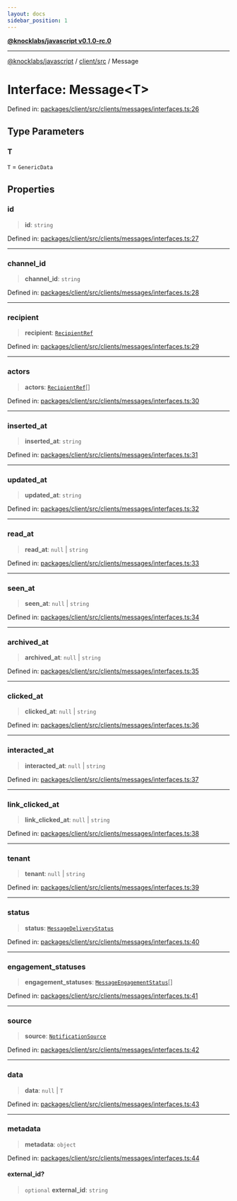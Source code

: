 ```yaml
---
layout: docs
sidebar_position: 1
---
```


[**@knocklabs/javascript v0.1.0-rc.0**](../../../index.mdx)

***

[@knocklabs/javascript](../../../modules.mdx) / [client/src](../index.mdx) / Message

# Interface: Message\<T\>

Defined in: [packages/client/src/clients/messages/interfaces.ts:26](https://github.com/knocklabs/javascript/blob/main/packages/client/src/clients/messages/interfaces.ts#L26)

## Type Parameters

### T

`T` = `GenericData`

## Properties

### id

> **id**: `string`

Defined in: [packages/client/src/clients/messages/interfaces.ts:27](https://github.com/knocklabs/javascript/blob/main/packages/client/src/clients/messages/interfaces.ts#L27)

***

### channel\_id

> **channel\_id**: `string`

Defined in: [packages/client/src/clients/messages/interfaces.ts:28](https://github.com/knocklabs/javascript/blob/main/packages/client/src/clients/messages/interfaces.ts#L28)

***

### recipient

> **recipient**: [`RecipientRef`](../type-aliases/RecipientRef.mdx)

Defined in: [packages/client/src/clients/messages/interfaces.ts:29](https://github.com/knocklabs/javascript/blob/main/packages/client/src/clients/messages/interfaces.ts#L29)

***

### actors

> **actors**: [`RecipientRef`](../type-aliases/RecipientRef.mdx)[]

Defined in: [packages/client/src/clients/messages/interfaces.ts:30](https://github.com/knocklabs/javascript/blob/main/packages/client/src/clients/messages/interfaces.ts#L30)

***

### inserted\_at

> **inserted\_at**: `string`

Defined in: [packages/client/src/clients/messages/interfaces.ts:31](https://github.com/knocklabs/javascript/blob/main/packages/client/src/clients/messages/interfaces.ts#L31)

***

### updated\_at

> **updated\_at**: `string`

Defined in: [packages/client/src/clients/messages/interfaces.ts:32](https://github.com/knocklabs/javascript/blob/main/packages/client/src/clients/messages/interfaces.ts#L32)

***

### read\_at

> **read\_at**: `null` \| `string`

Defined in: [packages/client/src/clients/messages/interfaces.ts:33](https://github.com/knocklabs/javascript/blob/main/packages/client/src/clients/messages/interfaces.ts#L33)

***

### seen\_at

> **seen\_at**: `null` \| `string`

Defined in: [packages/client/src/clients/messages/interfaces.ts:34](https://github.com/knocklabs/javascript/blob/main/packages/client/src/clients/messages/interfaces.ts#L34)

***

### archived\_at

> **archived\_at**: `null` \| `string`

Defined in: [packages/client/src/clients/messages/interfaces.ts:35](https://github.com/knocklabs/javascript/blob/main/packages/client/src/clients/messages/interfaces.ts#L35)

***

### clicked\_at

> **clicked\_at**: `null` \| `string`

Defined in: [packages/client/src/clients/messages/interfaces.ts:36](https://github.com/knocklabs/javascript/blob/main/packages/client/src/clients/messages/interfaces.ts#L36)

***

### interacted\_at

> **interacted\_at**: `null` \| `string`

Defined in: [packages/client/src/clients/messages/interfaces.ts:37](https://github.com/knocklabs/javascript/blob/main/packages/client/src/clients/messages/interfaces.ts#L37)

***

### link\_clicked\_at

> **link\_clicked\_at**: `null` \| `string`

Defined in: [packages/client/src/clients/messages/interfaces.ts:38](https://github.com/knocklabs/javascript/blob/main/packages/client/src/clients/messages/interfaces.ts#L38)

***

### tenant

> **tenant**: `null` \| `string`

Defined in: [packages/client/src/clients/messages/interfaces.ts:39](https://github.com/knocklabs/javascript/blob/main/packages/client/src/clients/messages/interfaces.ts#L39)

***

### status

> **status**: [`MessageDeliveryStatus`](../type-aliases/MessageDeliveryStatus.mdx)

Defined in: [packages/client/src/clients/messages/interfaces.ts:40](https://github.com/knocklabs/javascript/blob/main/packages/client/src/clients/messages/interfaces.ts#L40)

***

### engagement\_statuses

> **engagement\_statuses**: [`MessageEngagementStatus`](../type-aliases/MessageEngagementStatus.mdx)[]

Defined in: [packages/client/src/clients/messages/interfaces.ts:41](https://github.com/knocklabs/javascript/blob/main/packages/client/src/clients/messages/interfaces.ts#L41)

***

### source

> **source**: [`NotificationSource`](NotificationSource.mdx)

Defined in: [packages/client/src/clients/messages/interfaces.ts:42](https://github.com/knocklabs/javascript/blob/main/packages/client/src/clients/messages/interfaces.ts#L42)

***

### data

> **data**: `null` \| `T`

Defined in: [packages/client/src/clients/messages/interfaces.ts:43](https://github.com/knocklabs/javascript/blob/main/packages/client/src/clients/messages/interfaces.ts#L43)

***

### metadata

> **metadata**: `object`

Defined in: [packages/client/src/clients/messages/interfaces.ts:44](https://github.com/knocklabs/javascript/blob/main/packages/client/src/clients/messages/interfaces.ts#L44)

#### external\_id?

> `optional` **external\_id**: `string`
